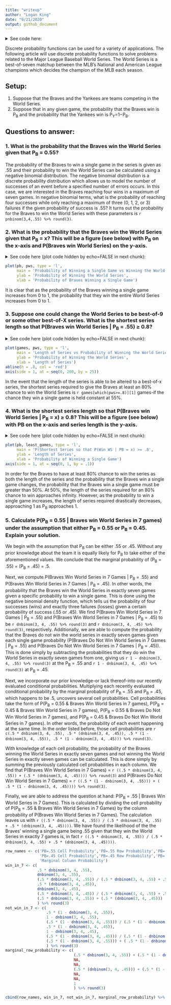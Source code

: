 ```yaml
---
title: "writeup"
author: "Logan King"
date: "9/21/2020"
output: github_document
---
```


<details>
  <summary>See code here:</summary>
```r
knitr::opts_chunk$set(echo = TRUE)
```

```r
library(tidyverse)
library(knitr)
```
</details>

Discrete probability functions can be used for a variety of applications. The following article will use discrete probability functions to solve problems related to the Major League Baseball World Series. The World Series is a best-of-seven matchup between the MLB's National and American League champions which decides the champion of the MLB each season. 

## Setup:

1. Suppose that the Braves and the Yankees are teams competing in the World Series.
2. Suppose that in any given game, the probability that the Braves win is P~B~ and the probability that the Yankees win is P~Y~=1−P~B~.

## Questions to answer:

### 1. What is the probability that the Braves win the World Series given that P~B~ = 0.55?

The probability of the Braves to win a single game in the series is given as .55 and their probability to win the World Series can be calculated using a negative binomial distribution. The negative binomial distribution is a discrete probability distribution which allows us to model the number of successes of an event before a specified number of errors occurs. In this case, we are interested in the Braves reaching four wins in a maximum of seven games. In negative binomial terms, what is the probability of reaching four successes while only reaching a maximum of three (0, 1, 2, or 3) failures if the given probability of success is .55? It turns out the probability for the Braves to win the World Series with these parameters is `r pnbinom(3,4,.55) %>% round(3)`.

### 2. What is the probability that the Braves win the World Series given that P~B~ = x? This will be a figure (see below) with P~B~ on the x-axis and P(Braves win World Series) on the y-axis.

<details>
  <summary>See code here (plot code hidden by echo=FALSE in next chunk):</summary>
```r
pb <- seq(0, 1, by = .001)
pws <- pnbinom(3, 4, pb)
```
</details>

```r
plot(pb, pws, type = 'l',
     main = 'Probability of Winning a Single Game vs Winning the World Series',
     ylab = 'Probability of Winning the World Series',
     xlab = 'Probability of Braves Winning a Single Game')
```

It is clear that as the probability of the Braves winning a single game increases from 0 to 1, the probability that they win the entire World Series increases from 0 to 1.

### 3. Suppose one could change the World Series to be best-of-9 or some other best-of-X series. What is the shortest series length so that P(Braves win World Series | P~B~ = .55) ≥ 0.8?

<details>
  <summary>See code here (plot code hidden by echo=FALSE in next chunk):</summary>
```r
win <- seq(4, 100, by = 1)
lose <- win - 1
games <- win + lose
pws <- pnbinom(lose,win,.55)
```
</details>

```r
plot(games, pws, type = 'l',
     main = 'Length of Series vs Probability of Winning the World Series',
     ylab = 'Probability of Winning the World Series',
     xlab = 'Length of Series')
abline(h = .8, col = 'red')
axis(side = 1, at = seq(0, 200, by = 25))
```

In the event that the length of the series is able to be altered to a best-of-x series, the shortest series required to give the Braves at least an 80% chance to win the World Series is `r games[which(pws>=.8)][1]` games-if the chance they win a single game is held constant at 55%. 

### 4. What is the shortest series length so that P(Braves win World Series | P~B~ = x) ≥ 0.8? This will be a figure (see below) with PB on the x-axis and series length is the y-axis.

<details>
  <summary>See code here (plot code hidden by echo=FALSE in next chunk):</summary>
```r
pb <- seq(0, 1, by = .001)
least_games <- NA

for(i in 1:length(pb)) {
  win <- seq(1, 1000, by = 1)
  lose <- win - 1
  games <- win + lose
  pws <- pnbinom(lose, win, pb[i])
  least_games[i] <- games[which(pws>=.8)][1]
}
```
</details>

```r
plot(pb, least_games, type = 'l',
     main = 'P(Shortest Series so that P(Win WS | PB = x) >= .8',
     ylab = 'Length of Series',
     xlab = 'Probability of Winning a Single Game')
axis(side = 1, at = seq(0, 1, by = .1))
```

In order for the Braves to have at least 80% chance to win the series as both the length of the series and the probability that the Braves win a single game changes, the probability that the Braves win a single game must be greater than 50%. At 50%, the length of the series required for an 80% chance to win approaches infinity. However, as the probability to win a single game increases, the length of series required drastically decreases, approaching 1 as P~B~ approaches 1.

### 5. Calculate P(P~B~ = 0.55 | Braves win World Series in 7 games) under the assumption that either P~B~ = 0.55 or P~B~ = 0.45. Explain your solution.

We begin with the assumption that P~B~ can be either .55 or .45. Without any prior knowledge about the team it is equally likely for P~B~ to take either of the aforementioned values. We conclude that the marginal probability of (P~B~ = .55) = (P~B~ = .45) = .5. 

Next, we compute P(Braves Win World Series in 7 Games | P~B~ = .55) and P(Braves Win World Series in 7 Games | P~B~ = .45). In other words, the probability that the Braves win the World Series in exactly seven games given a specific probability to win a single game. This is done using the negative binomial density function, which tells us the probability of four successes (wins) and exactly three failures (losses) given a certain probability of success (.55 or .45). We find P(Braves Win World Series in 7 Games | P~B~ = .55) and P(Braves Win World Series in 7 Games | P~B~ = .45) to be `r dnbinom(3, 4, .55) %>% round(3)` and `r dnbinom(3, 4, .45) %>% round(3)`, respectively. Additionally, we are able to compute the probability that the Braves do not win the world series in exactly seven games given each single game probability (P(Braves Do Not Win World Series in 7 Games | P~B~ = .55) and P(Braves Do Not Win World Series in 7 Games | P~B~ = .45)). This is done simply by subtracting the probabilities that they do win the World Series in exactly seven games from one, giving us `r 1 - dnbinom(3, 4, .55) %>% round(3)` at the P~B~ = .55 and `r 1 - dnbinom(3, 4, .45) %>% round(3)` at P~B~ = .45. 

Next, we incorporate our prior knowledge-or lack thereof-into our recently evaluated conditional probabilities. Multiplying each recently evaluated conditional probability by the marginal probability of P~B~ = .55 and P~B~ = .45, which happens to be .5, uncovers several cell probabilities. Cell probabilities take the form of P(P~B~ = 0.55 & Braves Win World Series in 7 games), P(P~B~ = 0.45 & Braves Win World Series in 7 games), P(P~B~ = 0.55 & Braves Do Not Win World Series in 7 games), and P(P~B~ = 0.45 & Braves Do Not Win World Series in 7 games). In other words, the probability of each event happening at the same time. In the order listed before, those cell probabilities are `r c(.5 * dnbinom(3, 4, .55), .5 * (dnbinom(3, 4, .45)), .5 * (1 - dnbinom(3, 4, .55)), .5 * (1 - dnbinom(3, 4, .45))) %>% round(3)`.

With knowledge of each cell probability, the probability of the Braves winning the World Series in exactly seven games and not winning the World Series in exactly seven games can be calculated. This is done simply by summing the previously calculated cell probabilities in each column. We find that P(Braves Win World Series in 7 Games) = `r ((.5 * dnbinom(3, 4, .55)) + (.5 * (dnbinom(3, 4, .45)))) %>% round(3)` and P(Braves Do Not Win World Series in 7 Games) = `r ((.5 * (1 - dnbinom(3, 4, .55))) + ( .5 * (1 - dnbinom(3, 4, .45)))) %>% round(3)`.

Finally, we are able to address the question at hand: P(P~B~ = .55 | Braves Win World Series in 7 Games). This is calculated by dividing the cell probability of P(P~B~ = .55 & Braves Win World Series in 7 Games) by the column probability of P(Braves Win World Series in 7 Games). The calculation leaves us with `r ((.5 * dnbinom(3, 4, .55)) / (.5 * dnbinom(3, 4, .55) + .5 * (dnbinom(3, 4, .45))))`. We have found the likelihood of the the Braves' winning a single game being .55 given that they win the World Series in exactly 7 games is, in fact `r ((.5 * dnbinom(3, 4, .55)) / (.5 * dnbinom(3, 4, .55) + .5 * (dnbinom(3, 4, .45))))`.

```r
row_names <- c('PB=.55 Cell Probability','PB=.55 Row Probability','PB=.55 Column Probability',
               'PB=.45 Cell Probability','PB=.45 Row Probability','PB=.45 Column Probability',
               'Marginal Column Probability')
win_in_7 <- c(
              .5 * dnbinom(3, 4, .55), 
              dnbinom(3, 4, .55), 
              (.5 * dnbinom(3, 4, .55)) / (.5 * dnbinom(3, 4, .55) + .5 * (dnbinom(3, 4, .45))),
              .5 * (dnbinom(3, 4, .45)), 
              dnbinom(3, 4, .45), 
              (.5 * dnbinom(3, 4, .45)) / (.5 * dnbinom(3, 4, .55) + .5 * (dnbinom(3, 4, .45))),
              (.5 * dnbinom(3, 4, .55)) + (.5 * (dnbinom(3, 4, .45)))
              ) %>% round(3)
not_win_in_7 <- c(
                  .5 * (1 - dnbinom(3, 4, .55)),
                  1 - dnbinom(3, 4, .55),
                  (.5 * (1 - dnbinom(3, 4, .55))) / (.5 * (1 - dnbinom(3, 4, .55)) + .5 * (1 - dnbinom(3, 4, .45))),
                  .5 * (1 - dnbinom(3, 4, .45)),
                  1 - dnbinom(3, 4, .45), 
                  (.5 * (1 - dnbinom(3, 4, .45))) / (.5 * (1 - dnbinom(3, 4, .55)) + .5 * (1 - dnbinom(3, 4, .45))),
                  (.5 * (1 - dnbinom(3, 4, .55))) + ( .5 * (1 - dnbinom(3, 4, .45)))
                  ) %>% round(3)
marginal_row_probability <- c(
                              (.5 * dnbinom(3, 4, .55)) + (.5 * (1 - dnbinom(3, 4, .55))),
                              NA,
                              NA,
                              (.5 * (dnbinom(3, 4, .45))) + (.5 * (1 - dnbinom(3, 4, .45))),
                              NA,
                              NA,
                              1
                              ) %>% round(3)

cbind(row_names, win_in_7, not_win_in_7, marginal_row_probability) %>% as.data.frame() %>% kable(caption = '*A look at the probability table that was constructed')
```

